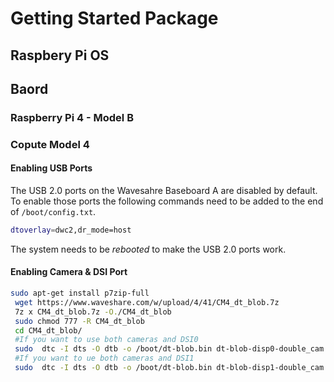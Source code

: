 # Getting Started Package

## Raspbery Pi OS

## Baord

### Raspberry Pi 4 - Model B

### Copute Model 4

#### Enabling USB Ports

The USB 2.0 ports on the Wavesahre Baseboard A are disabled by default. To enable those ports the following commands need to be added to the end of `/boot/config.txt`.

```bash
dtoverlay=dwc2,dr_mode=host
```

The system needs to be *rebooted* to make the USB 2.0 ports work.

#### Enabling Camera & DSI Port

```bash
sudo apt-get install p7zip-full
 wget https://www.waveshare.com/w/upload/4/41/CM4_dt_blob.7z
 7z x CM4_dt_blob.7z -O./CM4_dt_blob
 sudo chmod 777 -R CM4_dt_blob
 cd CM4_dt_blob/
 #If you want to use both cameras and DSI0
 sudo  dtc -I dts -O dtb -o /boot/dt-blob.bin dt-blob-disp0-double_cam.dts
 #If you want to ue both cameras and DSI1
 sudo  dtc -I dts -O dtb -o /boot/dt-blob.bin dt-blob-disp1-double_cam.dts
```
